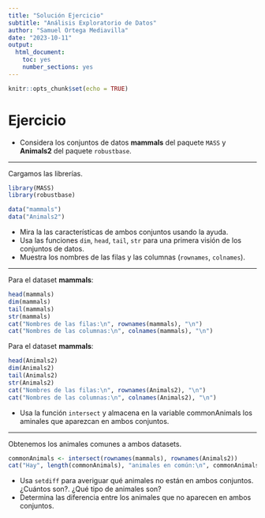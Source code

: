 ```yaml
---
title: "Solución Ejercicio"
subtitle: "Análisis Exploratorio de Datos"
author: "Samuel Ortega Mediavilla"
date: "2023-10-11"
output:
  html_document:
    toc: yes
    number_sections: yes
---
```


```r
knitr::opts_chunk$set(echo = TRUE)
```

# Ejercicio

- Considera los conjuntos de datos **mammals** del paquete `MASS` y **Animals2** del paquete `robustbase`.

---

Cargamos las librerías.

```r
library(MASS)
library(robustbase)
```

```r
data("mammals")
data("Animals2")
```

  + Mira la las características de ambos conjuntos usando la ayuda.
  + Usa las funciones `dim`, `head`, `tail`, `str` para una primera visión de los conjuntos de datos.
  + Muestra los nombres de las filas y las columnas (`rownames`, `colnames`).

---

Para el dataset **mammals**:

```r
head(mammals)
dim(mammals)
tail(mammals)
str(mammals)
cat("Nombres de las filas:\n", rownames(mammals), "\n")
cat("Nombres de las columnas:\n", colnames(mammals), "\n")
```

Para el dataset **mammals**:

```r
head(Animals2)
dim(Animals2)
tail(Animals2)
str(Animals2)
cat("Nombres de las filas:\n", rownames(Animals2), "\n")
cat("Nombres de las columnas:\n", colnames(Animals2), "\n")
```
  
  + Usa la función `intersect` y almacena en la variable commonAnimals los aminales que aparezcan en ambos conjuntos.
  
---

Obtenemos los animales comunes a ambos datasets.

```r
commonAnimals <- intersect(rownames(mammals), rownames(Animals2))
cat("Hay", length(commonAnimals), "animales en común:\n", commonAnimals)
```
  
  + Usa `setdiff` para averiguar qué animales no están en ambos conjuntos. ¿Cuántos son?. ¿Qué tipo de animales son?
  + Determina las diferencia entre los animales que no aparecen en ambos conjuntos.
